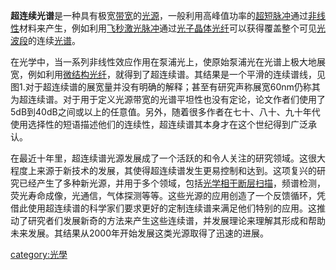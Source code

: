 '''超连续光谱'''是一种具有极宽[[带宽|带宽]]的[[光源|光源]]，一般利用高峰值功率的[[超短脉冲|超短脉冲]]通过[[非线性|非线性]]材料来产生，例如利用[[飞秒激光脉冲|飞秒激光脉冲]]通过[[光子晶体|光子晶体]][[光纤|光纤]]可以获得覆盖整个可见[[光波段|光波段]]的连续[[光谱|光谱]]。

在光学中，当一系列非线性效应作用在泵浦光上，使原始泵浦光在光谱上极大地展宽，例如利用[[微结构光纤|微结构光纤]]，就得到了超连续谱。其结果是一个平滑的连续谱线，见图1.对于超连续谱的展宽量并没有明确的解释；甚至有研究声称展宽60nm仍称其为超连续谱。对于用于定义光源带宽的光谱平坦性也没有定论，论文作者们使用了5dB到40dB之间或以上的任意值。另外，随着很多作者在七十、八十、九十年代使用选择性的短语描述他们的连续性，超连续谱其本身才在这个世纪得到广泛承认。

在最近十年里，超连续谱光源发展成了一个活跃的和令人关注的研究领域。这很大程度上来源于新技术的发展，其使得超连续谱发生更易控制和达到。这项复兴的研究已经产生了多种新光源，并用于多个领域，包括[[光学相干断层扫描|光学相干断层扫描]]，频谱检测，荧光寿命成像，光通信，气体探测等等。这些光源的应用创造了一个反馈循环，凭借此使用超连续谱的科学家们要求更好的定制连续谱来满足他们特别的应用。这推动了研究者们发展新奇的方法来产生这些连续谱，并发展理论来理解其形成和帮助未来发展。其结果从2000年开始发展这类光源取得了迅速的进展。
{{sci-stub}}

[[category:光學|category:光學]]